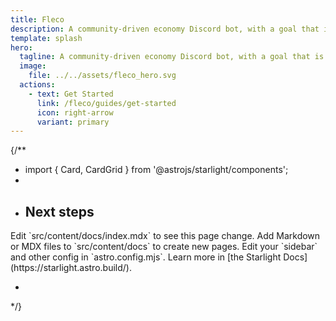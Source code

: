 ```yaml
---
title: Fleco
description: A community-driven economy Discord bot, with a goal that is to provide the best economy experience in your Discord Guild.
template: splash
hero:
  tagline: A community-driven economy Discord bot, with a goal that is to provide the best economy experience in your Discord Guild.
  image:
    file: ../../assets/fleco_hero.svg
  actions:
    - text: Get Started
      link: /fleco/guides/get-started
      icon: right-arrow
      variant: primary
---
```


{/** 
 * import { Card, CardGrid } from '@astrojs/starlight/components';
 * 
 * ## Next steps

<CardGrid stagger>
	<Card title="Update content" icon="pencil">
		Edit `src/content/docs/index.mdx` to see this page change.
	</Card>
	<Card title="Add new content" icon="add-document">
		Add Markdown or MDX files to `src/content/docs` to create new pages.
	</Card>
	<Card title="Configure your site" icon="setting">
		Edit your `sidebar` and other config in `astro.config.mjs`.
	</Card>
	<Card title="Read the docs" icon="open-book">
		Learn more in [the Starlight Docs](https://starlight.astro.build/).
	</Card>
</CardGrid>

 * 
*/} 

